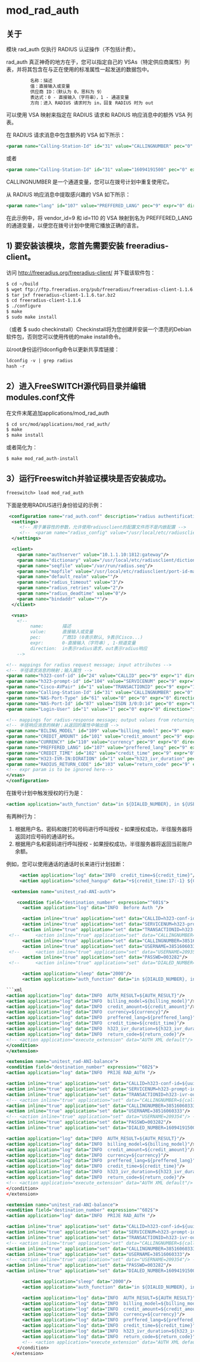 # mod_rad_auth 

## 关于

模块 rad_auth 仅执行 RADIUS 认证操作（不包括计费）。

rad_auth 真正神奇的地方在于，您可以指定自己的 VSAs（特定供应商属性）列表，并将其包含在与正在使用的标准属性一起发送的数据包中。

```xml
         名称：描述
         值：直接输入或变量
         供应商 ID：（默认为 0，思科为 9）
         表达式：0 - 直接输入（字符串），1 - 通道变量
         方向：进入 RADIUS 请求时为 in，回复 RADIUS 时为 out
```

可以使用 VSA 映射来指定在 RADIUS 请求和 RADIUS 响应消息中的额外 VSA 列表。

在 RADIUS 请求消息中包含额外的 VSA 如下所示：

```xml
<param name="Calling-Station-Id" id="31" value="CALLINGNUMBER" pec="0" expr="1" direction="in"/>
```

或者

```xml
<param name="Calling-Station-Id" id="31" value="16094191500" pec="0" expr="0" direction="in"/>
```

CALLINGNUMBER 是一个通道变量，您可以在拨号计划中重复使用它。

从 RADIUS 响应消息中提取感兴趣的 VSA 如下所示：

```xml
<param name="lang" id="107" value="PREFFERED_LANG" pec="9" expr="0" direction="out"/>
```

在此示例中，将 vendor_id=9 和 id=110 的 VSA 映射到名为 PREFFERED_LANG 的通道变量，以便您在拨号计划中使用它播放正确的语言。

## 1) 要安装该模块，您首先需要安装 freeradius-client。

访问 <http://freeradius.org/freeradius-client/> 并下载该软件包：

```xml
$ cd ~/build
$ wget ftp://ftp.freeradius.org/pub/freeradius/freeradius-client-1.1.6.tar.bz2
$ tar jxf freeradius-client-1.1.6.tar.bz2
$ cd freeradius-client-1.1.6
$ ./configure
$ make
$ sudo make install
```

（或者 $ sudo checkinstall）Checkinstall将为您创建并安装一个漂亮的Debian软件包，否则您可以使用传统的make install命令。

以root身份运行ldconfig命令以更新共享库链接：

```xml
ldconfig -v | grep radius
hash -r
```

## 2）进入FreeSWITCH源代码目录并编辑modules.conf文件

在文件末尾追加applications/mod\_rad\_auth

```xml
$ cd src/mod/applications/mod_rad_auth/
$ make
$ make install
```

或者简化为：

```xml
$ make mod_rad_auth-install
```

## 3）运行Freeswitch并验证模块是否安装成功。

```xml
freeswitch> load mod_rad_auth
```

下面是使用RADIUS进行身份验证的示例：

```xml
 <configuration name="rad_auth.conf" description="radius authentification module">
  <settings>
     <!-- 用于兼容性的参数，允许使用radiusclient的配置文件而不是内嵌配置 -->
     <!--  <param name="radius_config" value="/usr/local/etc/radiusclient/radiusclient.conf"/>   -->
  </settings>

  <client>
    <param name="authserver" value="10.1.1.10:1812:gateway"/>
    <param name="dictionary" value="/usr/local/etc/radiusclient/dictionary.all"/>
    <param name="seqfile" value="/var/run/radius.seq"/>
    <param name="mapfile" value="/usr/local/etc/radiusclient/port-id-map"/>
    <param name="default_realm" value=""/>
    <param name="radius_timeout" value="3"/>
    <param name="radius_retries" value="2"/>
    <param name="radius_deadtime" value="0"/>
    <param name="bindaddr" value="*"/>
  </client>

  <vsas>
    <!-- 
         name:       描述
         value:      直接输入或变量 
         pec:        厂商ID (0表示默认, 9表示Cisco...)
         expr:       0-直接输入（字符串）, 1-频道变量
         direction:  in表示radius请求，out表示radius响应
    -->

<!-- mappings for radius request message; input attributes --> 
<!-- 半径请求消息的映射；输入属性 -->
<param name="h323-conf-id" id="24" value="CALLID" pec="9" expr="1" direction="in"/>
<param name="h323-prompt-id" id="104" value="SERVICENUM" pec="9" expr="1" direction="in"/>
<param name="Cisco-AVPair" id="1" value="TRANSACTIONID" pec="9" expr="1" direction="in"/>
<param name="Calling-Station-Id" id="31" value="CALLINGNUMBER" pec="0" expr="1" direction="in"/>
<param name="NAS-Port-Type" id="61" value="0" pec="0" expr="0" direction="in"/>
<param name="NAS-Port-Id" id="87" value="ISDN 3/0:D:14" pec="0" expr="0" direction="in"/>
<param name="Login-User" id="1" value="1" pec="0" expr="0" direction="in"/>

<!-- mappings for radius-response message; output values from returning outributes -->
<!-- 半径响应消息的映射；从返回的属性中输出值 -->
<param name="BILING_MODEL" id="109" value="billing_model" pec="9" expr="0" direction="out"/>
<param name="CREDIT_AMOUNT" id="101" value="credit_amount" pec="9" expr="0" direction="out"/>
<param name="CURRENCY" id="110" value="currency" pec="9" expr="0" direction="out"/>
<param name="PREFFERED_LANG" id="107" value="preffered_lang" pec="9" expr="0" direction="out"/>
<param name="CREDIT_TIME" id="102" value="credit_time" pec="9" expr="0" direction="out"/>
<param name="H323-IVR-IN:DIRATION" id="1" value="h323_ivr_duration" pec="9" expr="0" direction="out"/>
<param name="RADIUS_RETURN_CODE" id="103" value="return_code" pec="9" expr="0" direction="out"/>
<!-- expr param is to be ignored here-->
</vsas>
</configuration>
```

在拨号计划中触发授权的行为是：

```xml
<action application="auth_function" data="in ${DIALED_NUMBER}, in ${USERNAME}, in ${PASSWD}, out AUTH_RESULT"/>
```

有两种行为：

1. 根据用户名、密码和拨打的号码进行呼叫授权 - 如果授权成功，半径服务器将返回对应号码的通话时长。
2. 根据用户名和密码进行呼叫授权 - 如果授权成功，半径服务器将返回当前账户余额。

例如，您可以使用通话的通话时长来进行计划挂断：

```xml
     <action application="log" data="INFO  credit_time=${credit_time}"/>
     <action application="sched_hangup" data="+${credit_time:17:-1} ${Core-UUID}"/>
```

```xml
  <extension name="unitest_rad-ANI-auth">

    <condition field="destination_number" expression="^601$">
      <action application="log" data="INFO  Before Auth "/>

      <action inline="true" application="set" data="CALLID=h323-conf-id=${uuid}"/>
      <action inline="true" application="set" data="SERVICENUM=h323-prompt-id=${destination_number}"/>
      <action inline="true" application="set" data="TRANSACTIONID=h323-ivr-out=transactionID:1234"/>
 <!--      <action inline="true" application="set" data="CALLINGNUMBER=${caller_id_number}"/> -->
      <action inline="true" application="set" data="CALLINGNUMBER=38516060333"/>
      <action inline="true" application="set" data="USERNAME=38516060333"/>
 <!--      <action inline="true" application="set" data="USERNAME=209354"/> -->
      <action inline="true" application="set" data="PASSWD=003282"/>
 <!--      <action inline="true" application="set" data="DIALED_NUMBER=16094191500"/>  -->

      <action application="sleep" data="2000"/>
      <action application="auth_function" data="in ${DIALED_NUMBER}, in ${USERNAME}, in ${PASSWD}, out AUTH_RESULT"/>

```xml
<action application="log" data="INFO  AUTH_RESULT=${AUTH_RESULT}"/>
<action application="log" data="INFO  billing_model=${billing_model}"/>
<action application="log" data="INFO  credit_amount=${credit_amount}"/>
<action application="log" data="INFO  currency=${currency}"/>
<action application="log" data="INFO  preffered_lang=${preffered_lang}"/>
<action application="log" data="INFO  credit_time=${credit_time}"/>
<action application="log" data="INFO  h323_ivr_duration=${h323_ivr_duration}"/>
<action application="log" data="INFO  return_code=${return_code}"/>
<!-- <action application="execute_extension" data="AUTH XML default"/> -->
</condition>
</extension>

<extension name="unitest_rad-ANI-balance">
<condition field="destination_number" expression="^602$">
<action application="log" data="INFO  PRIJE RAD_AUTH "/>

<action inline="true" application="set" data="CALLID=h323-conf-id=${uuid}"/>
<action inline="true" application="set" data="SERVICENUM=h323-prompt-id=${destination_number}"/>
<action inline="true" application="set" data="TRANSACTIONID=h323-ivr-out=transactionID:1234"/>
<!-- <action inline="true" application="set" data="CALLINGNUMBER=${caller_id_number}"/> -->
<action inline="true" application="set" data="CALLINGNUMBER=38516060333"/>
<action inline="true" application="set" data="USERNAME=38516060333"/>
<!-- <action inline="true" application="set" data="USERNAME=209354"/> -->
<action inline="true" application="set" data="PASSWD=003282"/>
<action inline="true" application="set" data="DIALED_NUMBER=16094191500"/>
```

```xml
<action application="log" data="INFO  AUTH_RESULT=${AUTH_RESULT}"/>
<action application="log" data="INFO  billing_model=${billing_model}"/>
<action application="log" data="INFO  credit_amount=${credit_amount}"/>
<action application="log" data="INFO  currency=${currency}"/>
<action application="log" data="INFO  preffered_lang=${preffered_lang}"/>
<action application="log" data="INFO  credit_time=${credit_time}"/>
<action application="log" data="INFO  h323_ivr_duration=${h323_ivr_duration}"/>
<action application="log" data="INFO  return_code=${return_code}"/>
<!-- <action application="execute_extension" data="AUTH XML default"/> -->
</condition>
</extension>

<extension name="unitest_rad-ANI-balance">
<condition field="destination_number" expression="^602$">
<action application="log" data="INFO  PRIJE RAD_AUTH "/>

<action inline="true" application="set" data="CALLID=h323-conf-id=${uuid}"/>
<action inline="true" application="set" data="SERVICENUM=h323-prompt-id=${destination_number}"/>
<action inline="true" application="set" data="TRANSACTIONID=h323-ivr-out=transactionID:1234"/>
<!-- <action inline="true" application="set" data="CALLINGNUMBER=${caller_id_number}"/> -->
<action inline="true" application="set" data="CALLINGNUMBER=38516060333"/>
<action inline="true" application="set" data="USERNAME=38516060333"/>
<!-- <action inline="true" application="set" data="USERNAME=209354"/> -->
<action inline="true" application="set" data="PASSWD=003282"/>
<action inline="true" application="set" data="DIALED_NUMBER=16094191500"/>
```

```xml
      <action application="sleep" data="2000"/>
      <action application="auth_function" data="in ${DIALED_NUMBER}, in ${USERNAME}, in ${PASSWD}, out AUTH_RESULT"/>

      <action application="log" data="INFO  AUTH_RESULT=${AUTH_RESULT}"/>
      <action application="log" data="INFO  billing_model=${billing_model}"/>
      <action application="log" data="INFO  credit_amount=${credit_amount}"/>
      <action application="log" data="INFO  currency=${currency}"/>
      <action application="log" data="INFO  preffered_lang=${preffered_lang}"/>
      <action application="log" data="INFO  credit_time=${credit_time}"/>
      <action application="log" data="INFO  h323_ivr_duration=${h323_ivr_duration}"/>
      <action application="log" data="INFO  return_code=${return_code}"/>
      <!-- <action application="execute_extension" data="AUTH XML default"/> -->
    </condition>
  </extension>
```